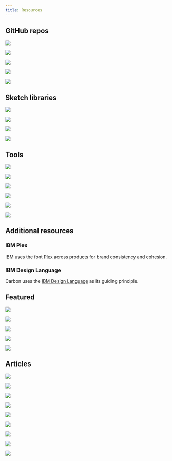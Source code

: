 ```yaml
---
title: Resources
---
```


## GitHub repos

<Row className="tile--resource--no-margin tile--group">
<Column offsetLg="4" colLg="4" colMd="4" noGutterSm>
  <ClickableTile
    title="Carbon Design Kit"
    href="https://github.com/ibm/carbon-design-kit"
    type="resource">

![](images/github-icon.png)

  </ClickableTile>
</Column>
<Column colLg="4" colMd="4"  noGutterSm>
  <ClickableTile
    title="Carbon Components"
    href="https://github.com/ibm/carbon-components"
    type="resource">

![](images/github-icon.png)

  </ClickableTile>
</Column>
<Column offsetLg="4" colLg="4" colMd="4" noGutterSm>
  <ClickableTile
    title="Carbon Components React"
    href="https://github.com/ibm/carbon-components-react"
    type="resource">

![](images/github-icon.png)

  </ClickableTile>
</Column>
<Column colLg="4" colMd="4"  noGutterSm>
  <ClickableTile
    title="Carbon Components Angular"
    href="https://github.com/ibm/carbon-components-angular"
    type="resource">

![](images/github-icon.png)

  </ClickableTile>
</Column>
<Column offsetLg="4" colLg="4" colMd="4" noGutterSm>
  <ClickableTile
    title="Carbon Components Vue"
    href="https://github.com/carbon-design-system/carbon-components-vue"
    type="resource">

![](images/github-icon.png)

  </ClickableTile>
</Column>
</Row>

## Sketch libraries

<Row className="tile--resource--no-margin tile--group">
<Column offsetLg="4" colLg="4" colMd="4" noGutterSm>
  <ClickableTile
    title="White theme"
    href="sketch://add-library/cloud/JaVzz"
    type="resource">

![](/images/sketch-icon.png)

  </ClickableTile>
</Column>
<Column colLg="4" colMd="4"  noGutterSm>
  <ClickableTile
    title="Gray 10 theme"
    href="sketch://add-library/cloud/Onwv2"
    type="resource">

![](/images/sketch-icon.png)

  </ClickableTile>
</Column>
<Column offsetLg="4" colLg="4" colMd="4" noGutterSm>
  <ClickableTile
    title="Gray 90 theme"
    href="sketch://add-library/cloud/eo37p"
    type="resource">

![](/images/sketch-icon.png)

  </ClickableTile>
</Column>
<Column colLg="4" colMd="4"  noGutterSm>
  <ClickableTile
    title="Gray 100 theme"
    href="sketch://add-library/cloud/d13Ll"
    type="resource">

![](/images/sketch-icon.png)

  </ClickableTile>
</Column>
</Row>

## Tools

<Row className="tile--resource--no-margin tile--group">
<Column offsetLg="4" colLg="4" colMd="4" noGutterSm>
  <ClickableTile
    title="Carbon CodePen"
    href="http://www.codepen.io/team/carbon"
    type="resource">

![](images/codepen-icon.png)

  </ClickableTile>
</Column>
<Column colLg="4" colMd="4"  noGutterSm>
  <ClickableTile
    title="Theming sandbox"
    href="http://themes.carbondesignsystem.com/"
    type="resource">

![](images/sandbox-icon.png)

  </ClickableTile>
</Column>
<Column offsetLg="4" colLg="4" colMd="4" noGutterSm>
  <ClickableTile
    title="Color contrast checker"
    href="https://marijohannessen.github.io/color-contrast-checker/"
    type="resource">

![](images/color-contrast-icon.png)

  </ClickableTile>
</Column>
<Column colLg="4" colMd="4"  noGutterSm>
  <ClickableTile
    title="Carbon boilerplate"
    href="https://github.com/carbon-design-system/carbon-boilerplate"
    type="resource">

![](images/github-icon.png)

  </ClickableTile>
</Column>
<Column offsetLg="4" colLg="4" colMd="4" noGutterSm>
  <ClickableTile
    title="Carbon React Storybook"
    href="http://react.carbondesignsystem.com/"
    type="resource">

![](images/react-icon.png)

  </ClickableTile>
</Column>
<Column colLg="4" colMd="4" noGutterSm>
  <ClickableTile
      title="Carbon Components Vue Storybook"
      href="http://vue.carbondesignsystem.com/"
      type="resource"
      >

![](images/vue-icon.png)

  </ClickableTile>
</Column>
</Row>

## Additional resources

### IBM Plex

IBM uses the font [Plex](https://github.com/IBM/plex) across products for brand consistency and cohesion.

### IBM Design Language

Carbon uses the [IBM Design Language](https://www.ibm.com/design/language/) as its guiding principle.

## Featured

<Row>
<Column offsetLg="4" colLg="4" colMd="4" noGutterMdLeft>
  <ClickableTile
    type="article"
    title="Smashing Magazine's “Design Systems” Book"
    href="https://www.smashingmagazine.com/design-systems-book/">

![](images/Featured_01.png)

  </ClickableTile>
</Column>
<Column colLg="4" colMd="4"  noGutterMdLeft>
  <ClickableTile
    type="article"
    title="Winter 2017 HOW In-House Design Award Winner"
    href="http://www.howdesign.com/84-award-winning-projects-from-in-house-design-teams/">

![](images/Featured_02.png)

  </ClickableTile>
</Column>
<Column colLg="4" colMd="4"  noGutterMdLeft>
  <ClickableTile
    type="article"
    title="Path to Design System Maturity"
    href="https://medium.com/ux-power-tools/the-path-to-design-system-maturity-d403daba692a">

![](images/Featured_03.png)

  </ClickableTile>
</Column>
<Column offsetLg="4"  colLg="4" colMd="4" noGutterMdLeft>
  <ClickableTile
    type="article"
    title="Responsive Web Design Podcast"
    href="https://responsivewebdesign.com/podcast/ibm-carbon/">

![](images/Featured_04.png)

  </ClickableTile>
</Column>
<Column colLg="4" colMd="4"  noGutterMdLeft>
  <ClickableTile
    type="article"
    title="UX Pin Virtual Design Summit"
    href="https://www.youtube.com/watch?v=eSvq5MieOdw&t=144s">

![](images/Featured_05.png)

  </ClickableTile>
</Column>
</Row>

## Articles

<Row>

<Column offsetLg="4" colLg="4" colMd="4" noGutterMdLeft>
<ClickableTile
    type="article"
    title="Carbon v10 Release"
    author="Robin Cannon"
    date="April 4, 2019"
    href="https://medium.com/carbondesign/carbon-v10-release-812eacb7da7f"
    >

![](../resources/images/bee_70.png)

</ClickableTile>
</Column>
<Column colLg="4" colMd="4"  noGutterMdLeft>
<ClickableTile
    type="article"
    title="Design with Carbon: Update your Sketch symbols to V10"
    author="Anna Gonzales"
    date="April 2, 2019"
    href="https://medium.com/carbondesign/design-with-carbon-update-your-sketch-symbols-to-v10-ef3132ea2e97"
    >

![](../resources/images/designing_with_carbon.png)

</ClickableTile>
</Column>
<Column colLg="4" colMd="4"  noGutterMdLeft>
<ClickableTile
    type="article"
    title="Minimal CSS with Carbon"
    author="Josh Black"
    date="April 1, 2019"
    href="https://medium.com/carbondesign/minimal-css-with-carbon-b0c089ccfa71"
    >

![](../resources/images/minimal_css.png)

</ClickableTile>
</Column>
<Column offsetLg="4" colLg="4" colMd="4" noGutterMdLeft>
  <ClickableTile
    type="article"
    title="What to expect in Carbon 10"
    author="Robin Cannon"
    date="December 10, 2018"
    href="https://medium.com/carbondesign/what-to-expect-in-carbon-10-5af1bd6e25f6">

![](images/Article_01.png)

  </ClickableTile>
</Column>
<Column colLg="4" colMd="4"  noGutterMdLeft>
  <ClickableTile
    type="article"
    title="Up & Running with Carbon React in less than 5 minutes"
    author="Josh Black"
    date="October 19, 2018"
    href="https://medium.com/carbondesign/up-running-with-carbon-react-in-less-than-5-minutes-25d43cca059e">

![](images/Article_02.png)

  </ClickableTile>
</Column>
<Column colLg="4" colMd="4"  noGutterMdLeft>
  <ClickableTile
    type="article"
    title="Hacktoberfest with Carbon"
    author="Josh Black"
    date="October 16, 2018"
    href="https://medium.com/carbondesign/hacktoberfest-with-carbon-95c48943f586">

![](images/Article_03.png)

  </ClickableTile>
</Column>
<Column offsetLg="4" colLg="4" colMd="4" offsetMd="0" noGutterMdLeft>
  <ClickableTile
    type="article"
    title="Data Table updates in Carbon React v5.22.0"
    author="Josh Black"
    date="February 20, 2018"
    href="https://medium.com/carbondesign/data-table-updates-in-carbon-react-v5-22-0-6da0c24a96d6">

![](images/Article_04.png)

  </ClickableTile>
</Column>
<Column colLg="4" colMd="4"  noGutterMdLeft>
  <ClickableTile
    type="article"
    title="Introducing Carbon Themes"
    author="Bethany Sonefeld"
    date="August 11, 2017"
    href="https://medium.com/design-ibm/introducing-carbon-themes-83d3985a8627">

![](images/Article_05.png)

  </ClickableTile>
</Column>
<Column colLg="4" colMd="4"  noGutterMdLeft>
  <ClickableTile
    type="article"
    title="Carbon: Designing inside Big Blue"
    author="Bethany Sonefeld"
    date="March 30, 2017"
    href="https://medium.com/design-ibm/carbon-designing-inside-big-blue-8577883cfe42">

![](images/Article_06.png)

  </ClickableTile>
</Column>
</Row>
